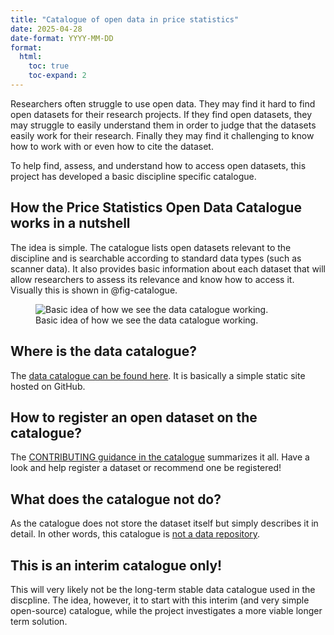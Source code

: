 ```yaml
---
title: "Catalogue of open data in price statistics"
date: 2025-04-28
date-format: YYYY-MM-DD
format:
  html:
    toc: true
    toc-expand: 2
---
```


Researchers often struggle to use open data. They may find it hard to find open datasets for their research projects. If they find open datasets, they may struggle to easily understand them in order to judge that the datasets easily work for their research. Finally they may find it challenging to know how to work with or even how to cite the dataset.

To help find, assess, and understand how to access open datasets, this project has developed a basic discipline specific catalogue.

## How the Price Statistics Open Data Catalogue works in a nutshell

The idea is simple. The catalogue lists open datasets relevant to the discipline and is searchable according to standard data types (such as scanner data). It also provides basic information about each dataset that will allow researchers to assess its relevance and know how to access it. Visually this is shown in @fig-catalogue.

![Basic idea of how we see the data catalogue working.](/docs/images/data-catalogue-idea.svg){#fig-catalogue}

## Where is the data catalogue?

The [data catalogue can be found here](https://un-task-team-for-scanner-data.github.io/price-stats-data-catalogue/). It is basically a simple static site hosted on GitHub.

## How to register an open dataset on the catalogue?

The [CONTRIBUTING guidance in the catalogue](https://github.com/UN-Task-Team-for-Scanner-Data/price-stats-data-catalogue/blob/main/CONTRIBUTING.md) summarizes it all. Have a look and help register a dataset or recommend one be registered!

## What does the catalogue not do?

As the catalogue does not store the dataset itself but simply describes it in detail. In other words, this catalogue is [not a data repository](https://book.the-turing-way.org/reproducible-research/rdm/rdm-repository#rr-rdm-repository-select).

::: callout-note
## This is an interim catalogue only!

This will very likely not be the long-term stable data catalogue used in the discpline. The idea, however, it to start with this interim (and very simple open-source) catalogue, while the project investigates a more viable longer term solution.
:::
